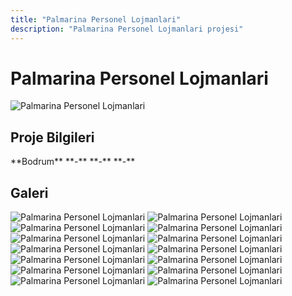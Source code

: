 ```yaml
---
title: "Palmarina Personel Lojmanlari"
description: "Palmarina Personel Lojmanlari projesi"
---
```


# Palmarina Personel Lojmanlari

<Frame>
  <img src="https://res.cloudinary.com/dcc07g3za/image/upload/v1758148237/5.jpg" alt="Palmarina Personel Lojmanlari" />
</Frame>

## Proje Bilgileri

<CardGroup cols={2}>
  <Card title="Konum" icon="location-dot">
    **Bodrum**
  </Card>
  <Card title="Yıl" icon="calendar">
    **-**
  </Card>
  <Card title="Tip" icon="building">
    **-**
  </Card>
  <Card title="Durum" icon="check">
    **-**
  </Card>
</CardGroup>

## Galeri

<CardGroup cols={3}>
  <Card>
    <Frame>
      <img src="https://res.cloudinary.com/dcc07g3za/image/upload/v1758148237/5.jpg" alt="Palmarina Personel Lojmanlari" />
    </Frame>
  </Card>
  <Card>
    <Frame>
      <img src="https://res.cloudinary.com/dcc07g3za/image/upload/v1758148238/3.jpg" alt="Palmarina Personel Lojmanlari" />
    </Frame>
  </Card>
  <Card>
    <Frame>
      <img src="https://res.cloudinary.com/dcc07g3za/image/upload/v1758148240/_LOJMAN.jpg" alt="Palmarina Personel Lojmanlari" />
    </Frame>
  </Card>
  <Card>
    <Frame>
      <img src="https://res.cloudinary.com/dcc07g3za/image/upload/v1758148241/4.jpg" alt="Palmarina Personel Lojmanlari" />
    </Frame>
  </Card>
  <Card>
    <Frame>
      <img src="https://res.cloudinary.com/dcc07g3za/image/upload/v1758148242/9.jpg" alt="Palmarina Personel Lojmanlari" />
    </Frame>
  </Card>
  <Card>
    <Frame>
      <img src="https://res.cloudinary.com/dcc07g3za/image/upload/v1758148243/_KEST.jpg" alt="Palmarina Personel Lojmanlari" />
    </Frame>
  </Card>
  <Card>
    <Frame>
      <img src="https://res.cloudinary.com/dcc07g3za/image/upload/v1758148244/1.jpg" alt="Palmarina Personel Lojmanlari" />
    </Frame>
  </Card>
  <Card>
    <Frame>
      <img src="https://res.cloudinary.com/dcc07g3za/image/upload/v1758148246/_SOSYAL-TESIS.jpg" alt="Palmarina Personel Lojmanlari" />
    </Frame>
  </Card>
  <Card>
    <Frame>
      <img src="https://res.cloudinary.com/dcc07g3za/image/upload/v1758148248/6.jpg" alt="Palmarina Personel Lojmanlari" />
    </Frame>
  </Card>
  <Card>
    <Frame>
      <img src="https://res.cloudinary.com/dcc07g3za/image/upload/v1758148250/10.jpg" alt="Palmarina Personel Lojmanlari" />
    </Frame>
  </Card>
  <Card>
    <Frame>
      <img src="https://res.cloudinary.com/dcc07g3za/image/upload/v1758148251/2.jpg" alt="Palmarina Personel Lojmanlari" />
    </Frame>
  </Card>
  <Card>
    <Frame>
      <img src="https://res.cloudinary.com/dcc07g3za/image/upload/v1758148253/8.jpg" alt="Palmarina Personel Lojmanlari" />
    </Frame>
  </Card>
  <Card>
    <Frame>
      <img src="https://res.cloudinary.com/dcc07g3za/image/upload/v1758148255/_APART.jpg" alt="Palmarina Personel Lojmanlari" />
    </Frame>
  </Card>
  <Card>
    <Frame>
      <img src="https://res.cloudinary.com/dcc07g3za/image/upload/v1758148256/7.jpg" alt="Palmarina Personel Lojmanlari" />
    </Frame>
  </Card>
</CardGroup>

